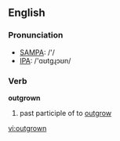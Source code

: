 ==English==

===Pronunciation===
*[[w:SAMPA|SAMPA]]: /'/
*[[w:IPA|IPA]]: /'ɑʊtgɻɔʊn/

===Verb===
'''outgrown'''

# past participle of to [[outgrow]]

[[vi:outgrown]]